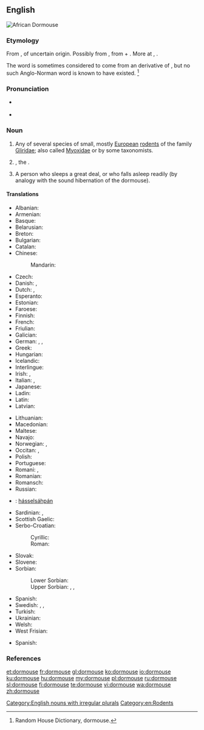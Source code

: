 ==English==
[[File:Graphiurus spec -murinus-1.jpg|thumb|African Dormouse]]
{{wikipedia}}

===Etymology===
From {{etyl|enm|en}} {{term|dormous|lang=enm}}, of uncertain origin. Possibly from {{term||dor-|lang=enm}}, from {{etyl|non|en}} {{term|dár||benumbed|lang=non}} + {{term|mous||mouse|lang=enm}}. More at {{l/en|doze}}, {{l/en|mouse}}. 

The word is sometimes considered to come from an {{etyl|xno|-}} derivative of {{etyl|fro|-}} {{term|dormir||to sleep|lang=fro}}, but no such Anglo-Norman word is known to have existed. <ref>Random House Dictionary, dormouse.</ref>

===Pronunciation===
* {{a|GenAm}} {{IPA|/ˈdɔɹmaʊs/}}
* {{a|RP}} {{IPA|/ˈdɔːmaʊs/}}

===Noun===
{{en-noun|dormice}}

# Any of several species of small, mostly [[European]] [[rodent]]s of the family [[Gliridae]]; also called [[Myoxidae]] or ''{{taxlink|Muscardinidae|family|noshow=1}}'' by some taxonomists.
# {{context|UK|lang=en}} {{taxlink|Muscardinus avellanarius|species|noshow=1}}, the {{vern|hazel dormouse}}.
# {{context|figuratively|lang=en}} A person who sleeps a great deal, or who falls asleep readily (by analogy with the sound hibernation of the dormouse).

====Translations====
{{trans-top|rodent}}
* Albanian: {{t|sq|gjumashi i majmë}}
* Armenian: {{t|hy|քնամուկ|tr=k’namuk|sc=Armn}}
* Basque: {{t|eu|muxar}}
* Belarusian: {{t|be|соня-палчок|tr=sonja-palčok|sc=Cyrl}}
* Breton: {{t|br|hunegan gris}}
* Bulgarian: {{t+|bg|сънливец|tr=sănlivec|sc=Cyrl}}
* Catalan: {{t|ca|liró}}
* Chinese:
*: Mandarin: {{t+|cmn|睡鼠|tr=shuìshǔ|sc=Hani}}
* Czech: {{t+|cs|plch}}
* Danish: {{t|da|syvsover}}, {{t|da|hasselmus}}
* Dutch: {{t|nl|relmuis|f}}, {{t+|nl|hazelmuis|f}}
* Esperanto: {{t|eo|gliro}}
* Estonian: {{t|et|kunel}}
* Faroese: {{t|fo|heslimús}}
* Finnish: {{t+|fi|unikeko}}
* French: {{t+|fr|loir|m}}
* Friulian: {{t|fur|glîr}}
* Galician: {{t|gl|leirón cincento}}
* German: {{t+|de|Bilch|m}}, {{t+|de|Schläfer|m}}, {{t+|de|Schlafmaus|f}}
* Greek: {{t|el|δασομυωξός|m|sc=Grek}}
* Hungarian: {{t+|hu|pele}}
* Icelandic: {{t|is|heslimús}}
* Interlingue: {{t|ie|glire}}
* Irish: {{t|ga|luch chodlamáin|f}}, {{t|ga|dallóg fhéir|f}}
* Italian: {{t+|it|ghiro|m}}, {{t+|it|moscardino|m}}
* Japanese: {{t|ja|ヤマネ|tr=yamane}}
* Ladin: {{t|lld|ghiro}}
* Latin: {{t|la|glis|m}}
* Latvian: {{t|lv|susuris}}
{{trans-mid}}
* Lithuanian: {{t|lt|miegapelė}}
* Macedonian: {{t|mk|полв|tr=polv|sc=Cyrl}}
* Maltese: {{t|mt|ġurdien ta’ denbu pjuma}}
* Navajo: {{t|nv|yéigo ałhoshii}}
* Norwegian: {{t|no|syvsover}}, {{t|no|sovemus}}
* Occitan: {{t+|oc|missara}}, {{t|oc|greule}}
* Polish: {{t|pl|popielica|f}}
* Portuguese: {{t+|pt|arganaz|m}}
* Romani: {{t|rom|xurtso|m}}, {{t|rom|xurtsaika|f}}
* Romanian: {{t|ro|șoarece de pădure}}
* Romansch: {{t|rm|durmigliet}}
* Russian: {{t+|ru|соня|f|tr=sónja|sc=Cyrl}}
* {{ttbc|Sami}}<!-- should be in a sub-item -->: [[hásselsáhpán]]
* Sardinian: {{t|sc|topi de venadroxu}}, {{t|sc|medrona de tzirva}}
* Scottish Gaelic: {{t|gd|dallag|f}}
* Serbo-Croatian:
*: Cyrillic: {{t|sh|пух|m|tr=puh|sc=Cyrl}}
*: Roman: {{t|sh|puh|m}}
* Slovak: {{t|sk|plch}}
* Slovene: {{t+|sl|polh|m}}
* Sorbian:
*: Lower Sorbian: {{t|dsb|połsk|m}}
*: Upper Sorbian: {{t|hsb|lěsna myška|f}}, {{t|hsb|połch|m}}, {{t|hsb|połšk|m}}
* Spanish: {{t+|es|lirón|m}}
* Swedish: {{t+|sv|sjusovare}}, {{t|sv|sovmöss}}, {{t+|sv|hasselmus}}
* Turkish: {{t+|tr|kakırca}}
* Ukrainian: {{t|uk|соня|f|tr=sonja|sc=Cyrl}}
* Welsh: {{t|cy|pathew|m}}
* West Frisian: {{t|fy|sânslieper}}
{{trans-bottom}}

{{trans-top|A person who sleeps a great deal}}
* Spanish: {{t+|es|lirón|m}}
{{trans-mid}}
{{trans-bottom}}

===References===
<references/>

[[Category:English nouns with irregular plurals]]
[[Category:en:Rodents]]

[[et:dormouse]]
[[fr:dormouse]]
[[gl:dormouse]]
[[ko:dormouse]]
[[io:dormouse]]
[[ku:dormouse]]
[[hu:dormouse]]
[[my:dormouse]]
[[pl:dormouse]]
[[ru:dormouse]]
[[sl:dormouse]]
[[fi:dormouse]]
[[te:dormouse]]
[[vi:dormouse]]
[[wa:dormouse]]
[[zh:dormouse]]